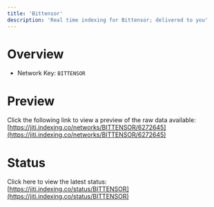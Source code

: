 ```yaml
---
title: 'Bittensor'
description: 'Real time indexing for Bittensor; delivered to you'
---
```


# Overview
- Network Key: `BITTENSOR`

# Preview
Click the following link to view a preview of the raw data available: [https://jiti.indexing.co/networks/BITTENSOR/6272645](https://jiti.indexing.co/networks/BITTENSOR/6272645)

# Status
Click here to view the latest status: [https://jiti.indexing.co/status/BITTENSOR](https://jiti.indexing.co/status/BITTENSOR)
